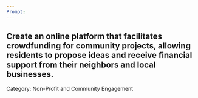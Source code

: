 ```yaml
---
Prompt:
---
```

Create an online platform that facilitates crowdfunding for community projects, allowing residents to propose ideas and receive financial support from their neighbors and local businesses.
---
Category: Non-Profit and Community Engagement
